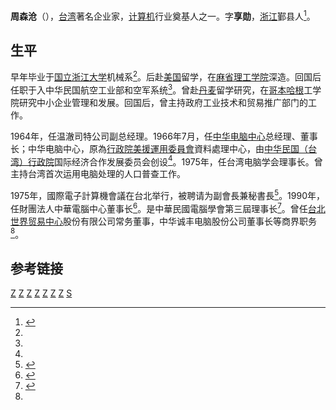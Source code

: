 '''周森沧'''（{{bd|1921年|||}}），[[台湾|台湾]]著名企业家，[[计算机|计算机]]行业奠基人之一。字'''享勋'''，[[浙江|浙江]]鄞县人<ref name="周森沧">{{cite web|url=http://www.zjda.gov.cn/dadb/tszt/mrcd/201209/t20120912_174927.htm|title=周森沧|publisher=浙江历史名人辞典|author=|date=|accessdate=2013年5月22日|language=zh-hans|deadurl=yes|archiveurl=https://web.archive.org/web/20161019050017/http://www.zjda.gov.cn/dadb/tszt/mrcd/201209/t20120912_174927.htm|archivedate=2016年10月19日|df=}}</ref>。

==生平==

早年毕业于[[国立浙江大学|国立浙江大学]]机械系<ref name="周森沧"/>。后赴[[美国|美国]]留学，在[[麻省理工学院|麻省理工学院]]深造。回国后任职于入中华民国航空工业部和空军系统<ref name="周森沧"/>。曾赴[[丹麦|丹麦]]留学研究，在[[哥本哈根|哥本哈根]]工学院研究中小企业管理和发展。回国后，曾主持政府工业技术和贸易推广部门的工作。

1964年，任温澈司特公司副总经理。1966年7月，任[[中华电脑中心|中华电脑中心]]总经理、董事长；中华电脑中心，原為[[行政院美援運用委員會|行政院美援運用委員會]]資料處理中心，由[[中华民国行政院|中华民国（台湾）行政院]]国际经济合作发展委员会创设<ref name="周森沧"/>。1975年，任台湾电脑学会理事长。曾主持台湾首次运用电脑处理的人口普查工作。

1975年，國際電子計算機會議在台北举行，被聘请为副會長兼秘書長<ref name="1975國際電子計算機會議">{{cite web|url=http://210.60.224.4/ct/content/1975/00080068/0014.htm|title=一九七五年國際電子計算機會議|publisher=科學走廊|author=作者：孝佛|date=1975、08|accessdate=2013年5月22日|language=zh-hant}}{{dead link|date=2017年12月 |bot=InternetArchiveBot |fix-attempted=yes }}</ref>。1990年，任財團法人中華電腦中心董事长<ref name="1990年">{{cite web |url=http://www.tgic.org.tw/aboutus6_1990.aspx |title=1990大事紀 |publisher=財團法人台灣地理資訊中心 |author= |date=1990 |accessdate=2013年5月22日 |language=zh-hant |deadurl=yes |archiveurl=https://web.archive.org/web/20130201010909/http://www.tgic.org.tw/aboutus6_1990.aspx |archivedate=2013年2月1日 }}</ref>。是中華民國電腦學會第三屆理事长<ref name="中華民國電腦學會第三屆理監事會">{{cite web |url=http://www.csroc.org.tw/organize.php?num=3 |title=中華民國電腦學會第三屆理監事會 |publisher=中華民國電腦學會 |author= |date= |accessdate=2013年5月22日 |language=zh-hant |archive-date=2020年7月4日 |archive-url=https://web.archive.org/web/20200704204523/http://www.csroc.org.tw/organize.php?num=3 |dead-url=no }}</ref>。曾任[[台北世界贸易中心|台北世界贸易中心]]股份有限公司常务董事，中华诚丰电脑股份公司董事长等商界职务<ref name="周森沧"/>。

==参考链接==
{{reflist}}

[[Category:鄞县人|Z]]
[[Category:浙江大學校友|Z]]
[[Category:麻省理工学院校友|Z]]
[[Category:台湾企业家|Z]]
[[Category:宁波商帮|Z]]
[[Category:臺灣電腦科學家|Z]]
[[Category:台灣戰後寧波移民|Z]]
[[Category:周姓|S]]